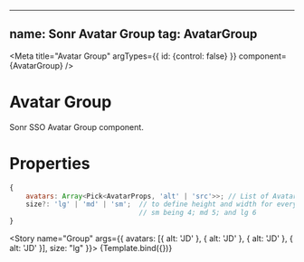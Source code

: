 <!-- Avatar.stories.mdx -->


---
name: Sonr Avatar Group
tag: **AvatarGroup**
---

<Meta
  title="Avatar Group"
  argTypes={{ id: {control: false} }}
  component={AvatarGroup}
/>

# Avatar Group
Sonr SSO Avatar Group component.

# Properties
```js
{
    avatars: Array<Pick<AvatarProps, 'alt' | 'src'>>; // List of Avatar elements, but only using 'alt' or 'src' propperties
    size?: 'lg' | 'md' | 'sm';  // to define height and width for every Avatar, also limits the amount of avatar before rendeding the +N in the middle.
                                // sm being 4; md 5; and lg 6
}
```

<ArgsTable story="Group" />


<Story name="Group" args={{ avatars: [{ alt: 'JD' }, { alt: 'JD' }, { alt: 'JD' }, { alt: 'JD' }], size: "lg" }}>
  {Template.bind({})}
</Story>
